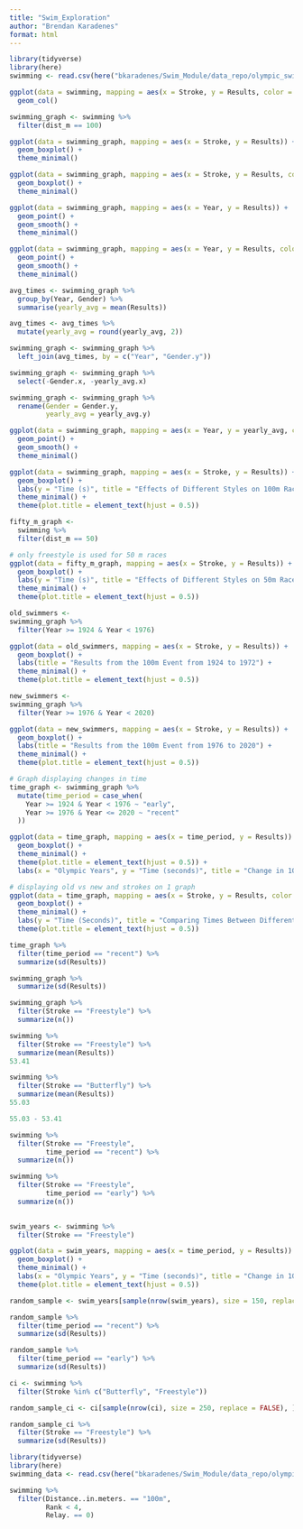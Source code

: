 ```yaml
---
title: "Swim_Exploration"
author: "Brendan Karadenes"
format: html
---
```


```r
library(tidyverse)
library(here)
swimming <- read.csv(here("bkaradenes/Swim_Module/data_repo/olympic_swimming.csv"))
```

```r
ggplot(data = swimming, mapping = aes(x = Stroke, y = Results, color = dist_m))+
  geom_col()
```

```r
swimming_graph <- swimming %>%
  filter(dist_m == 100)
```

```r
ggplot(data = swimming_graph, mapping = aes(x = Stroke, y = Results)) +
  geom_boxplot() +
  theme_minimal()
```

```r
ggplot(data = swimming_graph, mapping = aes(x = Stroke, y = Results, color = Gender)) +
  geom_boxplot() +
  theme_minimal()
```

```r
ggplot(data = swimming_graph, mapping = aes(x = Year, y = Results)) +
  geom_point() +
  geom_smooth() +
  theme_minimal()
```

```r
ggplot(data = swimming_graph, mapping = aes(x = Year, y = Results, color = Gender)) +
  geom_point() +
  geom_smooth() +
  theme_minimal()
```

```r
avg_times <- swimming_graph %>%
  group_by(Year, Gender) %>%
  summarise(yearly_avg = mean(Results)) 
```

```r
avg_times <- avg_times %>%
  mutate(yearly_avg = round(yearly_avg, 2))
```

```r
swimming_graph <- swimming_graph %>%
  left_join(avg_times, by = c("Year", "Gender.y"))
```

```r
swimming_graph <- swimming_graph %>%
  select(-Gender.x, -yearly_avg.x)
```

```r
swimming_graph <- swimming_graph %>%
  rename(Gender = Gender.y,
         yearly_avg = yearly_avg.y)
```

```r
ggplot(data = swimming_graph, mapping = aes(x = Year, y = yearly_avg, color = Gender)) +
  geom_point() +
  geom_smooth() +
  theme_minimal()
```

```r
ggplot(data = swimming_graph, mapping = aes(x = Stroke, y = Results)) +
  geom_boxplot() +
  labs(y = "Time (s)", title = "Effects of Different Styles on 100m Race Times") +
  theme_minimal() +
  theme(plot.title = element_text(hjust = 0.5))
```

```r
fifty_m_graph <-
  swimming %>%
  filter(dist_m == 50)
```

```r
# only freestyle is used for 50 m races
ggplot(data = fifty_m_graph, mapping = aes(x = Stroke, y = Results)) +
  geom_boxplot() +
  labs(y = "Time (s)", title = "Effects of Different Styles on 50m Race Times") +
  theme_minimal() +
  theme(plot.title = element_text(hjust = 0.5))
```

```r
old_swimmers <-
swimming_graph %>%
  filter(Year >= 1924 & Year < 1976)
```

```r
ggplot(data = old_swimmers, mapping = aes(x = Stroke, y = Results)) +
  geom_boxplot() +
  labs(title = "Results from the 100m Event from 1924 to 1972") +
  theme_minimal() +
  theme(plot.title = element_text(hjust = 0.5))
```

```r
new_swimmers <-
swimming_graph %>%
  filter(Year >= 1976 & Year < 2020)
```

```r
ggplot(data = new_swimmers, mapping = aes(x = Stroke, y = Results)) +
  geom_boxplot() +
  labs(title = "Results from the 100m Event from 1976 to 2020") +
  theme_minimal() +
  theme(plot.title = element_text(hjust = 0.5))
```

```r
# Graph displaying changes in time
time_graph <- swimming_graph %>%
  mutate(time_period = case_when(
    Year >= 1924 & Year < 1976 ~ "early",
    Year >= 1976 & Year <= 2020 ~ "recent"
  ))
```

```r
ggplot(data = time_graph, mapping = aes(x = time_period, y = Results)) +
  geom_boxplot() +
  theme_minimal() +
  theme(plot.title = element_text(hjust = 0.5)) +
  labs(x = "Olympic Years", y = "Time (seconds)", title = "Change in 100m Swim Times in Olympics")
```

```r
# displaying old vs new and strokes on 1 graph
ggplot(data = time_graph, mapping = aes(x = Stroke, y = Results, color = time_period)) +
  geom_boxplot() +
  theme_minimal() +
  labs(y = "Time (Seconds)", title = "Comparing Times Between Different Styles and Olympic Years") +
  theme(plot.title = element_text(hjust = 0.5))
```

```r
time_graph %>%
  filter(time_period == "recent") %>%
  summarize(sd(Results))
```

```r
swimming_graph %>%
  summarize(sd(Results))
```

```r
swimming_graph %>%
  filter(Stroke == "Freestyle") %>%
  summarize(n())
```

```r
swimming %>%
  filter(Stroke == "Freestyle") %>%
  summarize(mean(Results))
53.41
```

```r
swimming %>%
  filter(Stroke == "Butterfly") %>%
  summarize(mean(Results))
55.03
```

```r
55.03 - 53.41
```

```r
swimming %>%
  filter(Stroke == "Freestyle",
         time_period == "recent") %>%
  summarize(n())

```

```r
swimming %>%
  filter(Stroke == "Freestyle",
         time_period == "early") %>%
  summarize(n())
  
```

```r
swim_years <- swimming %>%
  filter(Stroke == "Freestyle") 
```

```r
ggplot(data = swim_years, mapping = aes(x = time_period, y = Results)) +
  geom_boxplot() +
  theme_minimal() +
  labs(x = "Olympic Years", y = "Time (seconds)", title = "Change in 100m Freestyle Times in Olympics") +
  theme(plot.title = element_text(hjust = 0.5))
```

```r
random_sample <- swim_years[sample(nrow(swim_years), size = 150, replace = FALSE), ]
```

```r
random_sample %>%
  filter(time_period == "recent") %>%
  summarize(sd(Results))

```

```r
random_sample %>%
  filter(time_period == "early") %>%
  summarize(sd(Results))
```

```r
ci <- swimming %>%
  filter(Stroke %in% c("Butterfly", "Freestyle"))
```

```r
random_sample_ci <- ci[sample(nrow(ci), size = 250, replace = FALSE), ]
```

```r
random_sample_ci %>%
  filter(Stroke == "Freestyle") %>%
  summarize(sd(Results))
```

```r
library(tidyverse)
library(here)
swimming_data <- read.csv(here("bkaradenes/Swim_Module/data_repo/olympic_swimming.csv"))
```

```r
swimming %>%
  filter(Distance..in.meters. == "100m",
         Rank < 4,
         Relay. == 0)
```

```r

```


